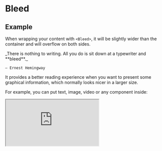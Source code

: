 
# Bleed

## Example

When wrapping your content with `<Bleed>`, it will be slightly wider than the
container and will overflow on both sides.

<Bleed>
  <div className="bg-white dark:bg-neutral-800 px-16 py-10 text-center border">
    _There is nothing to writing. All you do is sit down at a typewriter and **bleed**._

    — Ernest Hemingway

  </div>
</Bleed>

It provides a better reading experience when you want to present some graphical
information, which normally looks nicer in a larger size.

For example, you can put text, image, video or any component inside:

<Bleed>
  <iframe
    className="aspect-video w-full"
    src="https://www.youtube.com/embed/3hccXiXI0u8"
    allow="accelerometer; autoplay; clipboard-write; encrypted-media; gyroscope; picture-in-picture"
    allowFullScreen
  />
</Bleed>

You can even make it full-bleed using `<Bleed full>`:

<Bleed full>
  <>![Landscape](https://source.unsplash.com/eaxwP9J_V6s/1600x398)</>
</Bleed>

## Usage

```mdx
import { Bleed } from 'Lodestone-theme-docs'

<Bleed>Hey, I can use **Markdown** syntax here.</Bleed>

<Bleed full>
  ![Landscape](https://source.unsplash.com/eaxwP9J_V6s/1600x398)
</Bleed>

<Bleed full>
  <iframe
    src="https://codesandbox.io/embed/swr-states-4une7"
    width="100%"
    height="500px"
    title="SWR-States"
  />
</Bleed>
```
